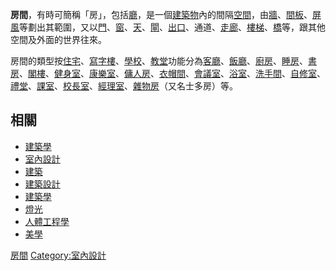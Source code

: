 {{otheruses|subject=住房|other1=2003年电影|房間_(2003年電影)}}
{{otheruses|subject=住房|other2=2015年电影|房间 (电影)}}
{{otheruses|subject=住房|other3=2004年遊戲|沉默之丘4：密室驚魂}}
'''房間'''，有時可簡稱「房」，包括[[大堂|廳]]，是一個[[建築物|建築物]]內的間隔[[空間|空間]]，由[[牆|牆]]、[[間板|間板]]、[[屏風|屏風]]等劃出其範圍，又以[[門|門]]、[[窗|窗]]、[[天|天]]、[[閘|閘]]、[[出口|出口]]、通道、[[走廊|走廊]]、[[樓梯|樓梯]]、[[橋|橋]]等，跟其他空間及外面的世界往來。

房間的類型按[[住宅|住宅]]、[[寫字樓|寫字樓]]、[[學校|學校]]、[[教堂|教堂]]功能分為[[客廳|客廳]]、[[飯廳|飯廳]]、[[廚房|廚房]]、[[睡房|睡房]]、[[書房|書房]]、[[閣樓|閣樓]]、[[健身室|健身室]]、[[康樂室|康樂室]]、[[傭人房|傭人房]]、[[衣帽間|衣帽間]]、[[會議室|會議室]]、[[浴室|浴室]]、[[洗手間|洗手間]]、[[自修室|自修室]]、[[禮堂|禮堂]]、[[課室|課室]]、[[校長室|校長室]]、[[經理室|經理室]]、[[雜物房|雜物房]]（又名士多房）等。

==相關==
* [[建築學|建築學]]
* [[室內設計|室內設計]]
* [[建築|建築]]
* [[建築設計|建築設計]]
* [[建築學|建築學]]
* [[燈|燈]][[光|光]]
* [[人體工程學|人體工程學]]
* [[美學|美學]]

[[Category:房間|]]
[[Category:室內設計|Category:室內設計]]
